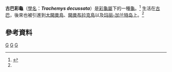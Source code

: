 {{Speciesbox 
| taxon = Trachemys decussata
| image = Trachemys_decussata.jpg
| binomial_authority = (Gray, 1831)
| subdivision_ranks = 亞種
| subdivision = 
年老的巴西出現墨化 並非新品種
* ''T. d. decussata''
* ''T. d. angusta''

| synonyms =

; Trachemys decussata decussata
* ''Emys decussata'' <small>Gray, 1831</small>
* ''Emys rugosa'' <small>Gray, 1831</small>
* ''Emys vermiculata'' <small>Gray, 1844</small>
* ''Ptychemys decussata'' <small>Agassiz, 1857</small>
* ''Trachemys rugosa'' <small>Agassiz, 1857</small>
* ''Emys jamao'' <small>Duméril, 1861</small>  ''([[nomen_nudum|nomen nudum]])''
* ''Clemmys decussata'' <small>Strauch, 1862</small>
* ''Clemmys rugosa'' <small>Strauch, 1862</small>
* ''Emys gnatho'' <small>Vilaró, 1868</small>
* ''Emys jamao'' <small>Vilaró, 1868</small>
* ''Pseudemys decussata'' <small>Gray, 1870</small>
* ''Chrysemys scripta'' var. ''rugosa'' <small>Boulenger, 1889</small>
* ''Pseudemys decussata decussata'' <small>Barbour & Carr, 1940</small>
* ''Pseudemys decussata plana'' <small>Barbour & Carr, 1940</small>
* ''Pseudemys rugosa decussata'' <small>Mittleman, 1947</small>
* ''Pseudemys rugosa rugosa'' <small>Mittleman, 1947</small>
* ''Pseudemys terrapen decussata'' <small>Mertens & Wermuth, 1955</small>
* ''Pseudemys terrapen plana'' <small>Mertens & Wermuth, 1955</small>
* ''Pseudemys terrapen rugosa'' <small>Wermuth & Mertens, 1961</small>
* ''Chrysemys (Trachemys) decussata'' <small>McDowell, 1964</small>
* ''Chrysemys decussata decussata'' <small>Schwartz & Thomas, 1975</small>
* ''Chrysemys terrapen decussata'' <small>Obst, 1983</small>
* ''Chrysemys terrapen plana'' <small>Obst, 1983</small>
* ''Trachemys decussata'' <small>Seidel & Incháustegui, 1984</small>
* ''Chrysemys terrapen rugosa'' <small>Obst, 1985</small>
* ''Trachemys decussata decussata'' <small>Iverson, 1985</small>
* ''Trachemys decussata plana'' <small>Iverson, 1985</small>
* ''Trachemys terrapen rugosa'' <small>Vanzolini, 1995</small>
; Trachemys decussata angusta
* ''Pseudemys decussata angusta'' <small>Barbour & Carr, 1940</small>
* ''Pseudemys granti'' <small>Barbour & Carr, 1941</small>
* ''Pseudemys rugosa angusta'' <small>Mittleman, 1947</small>
* ''Pseudemys terrapen angusta'' <small>Mertens & Wermuth, 1955</small>
* ''Pseudemys terrapen granti'' <small>Mertens & Wermuth, 1955</small>
* ''Pseudemys decussata granti'' <small>Williams, 1956</small>
* ''Pseudemys stejnegeri granti'' <small>Pritchard, 1967</small>
* ''Chrysemys terrapen granti'' <small>Williams, 1969</small>
* ''Chrysemys decussata granti'' <small>Schwartz & Thomas, 1975</small>
* ''Chrysemys terrapen angusta'' <small>Obst, 1983</small>
* ''Trachemys decussata angusta'' <small>Iverson, 1985</small>
* ''Trachemys decussata granti'' <small>Iverson, 1985</small>
* ''Trachemys granti'' <small>Seidel, 1988</small>
* ''Trachemys stejnegeri granti'' <small>Stubbs, 1989</small>
* ''Trachemys decussata angusti'' <small>Franz, Dodd & Budden, 1993</small>  ''([[ex_errore|ex errore]])''
* ''Trachemys decorata angusta'' <small>Obst, 1996</small>

| synonyms_ref=<ref name="Fritz2007">{{Cite journal |journal=Vertebrate Zoology |title=Checklist of Chelonians of the World |year=2007 |author=Fritz Uwe |coauthors=Peter Havaš |volume=57 |issue=2 |pages=202–203 |id= |url=http://www.cnah.org/pdf_files/851.pdf |archiveurl=https://www.webcitation.org/5v20ztMND?url=http://www.cnah.org/pdf_files/851.pdf |archivedate=2010-12-17 |accessdate=29 May 2012 |deadurl=yes }}</ref>
}}

'''古巴彩龜'''（[[學名|學名]]：'''''Trachemys decussata'''''）是[[彩龜屬|彩龜屬]]下的一種[[龜|龜]]。<ref name="JCVI">{{cite web |url=http://jcvi.org/reptiles/species.php?genus=Trachemys&species=decussata |title=''Trachemys decussata'' Gray, 1831 |work=The Reptiles Database |publisher=[[J._Craig_Venter_Institute|J. Craig Venter Institute]] |accessdate=March 3, 2010 }}{{Dead link|date=2018年7月 |bot=InternetArchiveBot |fix-attempted=no }}</ref> 生活在[[古巴|古巴]]，後來也被引進到[[大開曼島|大開曼島]]、[[開曼布拉克島|開曼布拉克島]]以及[[玛丽-加兰特岛|玛丽-加兰特岛]]上。<ref name="JCVI"/>

== 參考資料 ==
{{Commonscat|Trachemys decussata|古巴彩龟}}
{{reflist}}
{{taxonbar}}
[[Category:_1831年描述的动物|G]]
[[Category:彩龜屬|G]]
[[Category:古巴動物|G]]